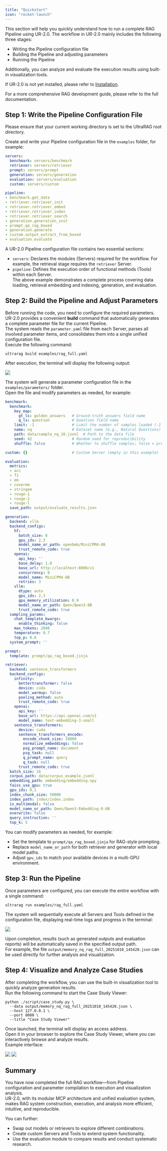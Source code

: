 ```yaml
---
title: "Quickstart"
icon: "rocket-launch"
---
```


This section will help you quickly understand how to run a complete RAG Pipeline using UR-2.0. The workflow in UR-2.0 mainly includes the following three stages:

- Writing the Pipeline configuration file  
- Building the Pipeline and adjusting parameters  
- Running the Pipeline  

Additionally, you can analyze and evaluate the execution results using built-in visualization tools.

<Tip>If UR-2.0 is not yet installed, please refer to [Installation](/pages/en/getting_started/installation).</Tip>

<Tip>For a more comprehensive RAG development guide, please refer to the full documentation.</Tip>

## Step 1: Write the Pipeline Configuration File

<Info>Please ensure that your current working directory is set to the UltraRAG root directory.</Info>

Create and write your Pipeline configuration file in the `examples` folder, for example:

```yaml examples/rag_full.yaml icon="/images/yaml.svg"
servers:
  benchmark: servers/benchmark
  retriever: servers/retriever
  prompt: servers/prompt
  generation: servers/generation
  evaluation: servers/evaluation
  custom: servers/custom

pipeline:
- benchmark.get_data
- retriever.retriever_init
- retriever.retriever_embed
- retriever.retriever_index
- retriever.retriever_search
- generation.generation_init
- prompt.qa_rag_boxed
- generation.generate
- custom.output_extract_from_boxed
- evaluation.evaluate
```

A UR-2.0 Pipeline configuration file contains two essential sections:

- `servers`: Declares the modules (Servers) required for the workflow. For example, the retrieval stage requires the `retriever` Server.
- `pipeline`: Defines the execution order of functional methods (Tools) within each Server.  
  The above example demonstrates a complete process covering data loading, retrieval embedding and indexing, generation, and evaluation.

## Step 2: Build the Pipeline and Adjust Parameters

Before running the code, you need to configure the required parameters. UR-2.0 provides a convenient **build** command that automatically generates a complete parameter file for the current Pipeline.  
The system reads the `parameter.yaml` file from each Server, parses all involved parameter items, and consolidates them into a single unified configuration file.  
Execute the following command:

```shell
ultrarag build examples/rag_full.yaml
```

After execution, the terminal will display the following output:

![](/images/getting_started/rag_build.png)

The system will generate a parameter configuration file in the `examples/parameters/` folder.  
Open the file and modify parameters as needed, for example:

```yaml examples/parameters/rag_full_parameter.yaml icon="/images/yaml.svg"
benchmark:
  benchmark:
    key_map:
      gt_ls: golden_answers   # Ground-truth answers field name
      q_ls: question          # Question field name
    limit: -1                 # Limit the number of samples loaded (-1 = all)
    name: nq                  # Dataset name (e.g., Natural Questions)
    path: data/sample_nq_10.jsonl  # Path to the data file
    seed: 42                  # Random seed for reproducibility
    shuffle: false            # Whether to shuffle samples; false = preserve order

custom: {}                    # Custom Server (empty in this example)

evaluation:
  metrics:
  - acc
  - f1
  - em
  - coverem
  - stringem
  - rouge-1
  - rouge-2
  - rouge-l
  save_path: output/evaluate_results.json

generation:
  backend: vllm
  backend_configs:
    hf:
      batch_size: 8
      gpu_ids: 2,3
      model_name_or_path: openbmb/MiniCPM4-8B
      trust_remote_code: true
    openai:
      api_key: ''
      base_delay: 1.0
      base_url: http://localhost:8000/v1
      concurrency: 8
      model_name: MiniCPM4-8B
      retries: 3
    vllm:
      dtype: auto
      gpu_ids: 2,3
      gpu_memory_utilization: 0.9
      model_name_or_path: Qwen/Qwen3-8B
      trust_remote_code: true
  sampling_params:
    chat_template_kwargs:
      enable_thinking: false
    max_tokens: 2048
    temperature: 0.7
    top_p: 0.8
  system_prompt: ''

prompt:
  template: prompt/qa_rag_boxed.jinja

retriever:
  backend: sentence_transformers
  backend_configs:
    infinity:
      bettertransformer: false
      device: cuda
      model_warmup: false
      pooling_method: auto
      trust_remote_code: true
    openai:
      api_key: ''
      base_url: https://api.openai.com/v1
      model_name: text-embedding-3-small
    sentence_transformers:
      device: cuda
      sentence_transformers_encode:
        encode_chunk_size: 10000
        normalize_embeddings: false
        psg_prompt_name: document
        psg_task: null
        q_prompt_name: query
        q_task: null
      trust_remote_code: true
  batch_size: 16
  corpus_path: data/corpus_example.jsonl
  embedding_path: embedding/embedding.npy
  faiss_use_gpu: true
  gpu_ids: 0,1
  index_chunk_size: 50000
  index_path: index/index.index
  is_multimodal: false
  model_name_or_path: Qwen/Qwen3-Embedding-0.6B
  overwrite: false
  query_instruction: ''
  top_k: 5
```

You can modify parameters as needed, for example:

- Set the template to `prompt/qa_rag_boxed.jinja` for RAG-style prompting.  
- Replace `model_name_or_path` for both retriever and generator with local model paths.  
- Adjust `gpu_ids` to match your available devices in a multi-GPU environment.

## Step 3: Run the Pipeline

Once parameters are configured, you can execute the entire workflow with a single command:

```shell
ultrarag run examples/rag_full.yaml
```

The system will sequentially execute all Servers and Tools defined in the configuration file, displaying real-time logs and progress in the terminal:

![](/images/getting_started/rag_run.png)

Upon completion, results (such as generated outputs and evaluation reports) will be automatically saved in the specified output path.  
For example, the file `output/memory_nq_rag_full_20251010_145420.json` can be used directly for further analysis and visualization.

## Step 4: Visualize and Analyze Case Studies

After completing the workflow, you can use the built-in visualization tool to quickly analyze generation results.  
Run the following command to start the Case Study Viewer:

```shell
python ./script/case_study.py \
  --data output/memory_nq_rag_full_20251010_145420.json \
  --host 127.0.0.1 \
  --port 8080 \
  --title "Case Study Viewer"
```

Once launched, the terminal will display an access address.  
Open it in your browser to explore the Case Study Viewer, where you can interactively browse and analyze results.  
Example interface:

![](/images/getting_started/case1.png)
![](/images/getting_started/case2.png)

## Summary

You have now completed the full RAG workflow—from Pipeline configuration and parameter compilation to execution and visualization analysis.  
UR-2.0, with its modular MCP architecture and unified evaluation system, makes RAG system construction, execution, and analysis more efficient, intuitive, and reproducible.

You can further:

- Swap out models or retrievers to explore different combinations.  
- Create custom Servers and Tools to extend system functionality.  
- Use the evaluation module to compare results and conduct systematic research.